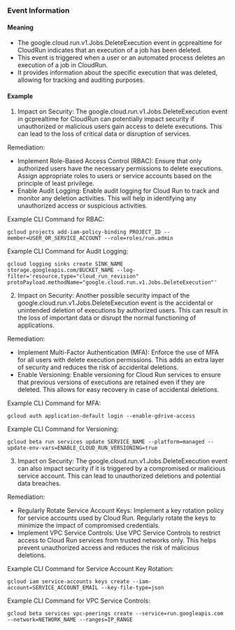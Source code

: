 
### Event Information

#### Meaning

- The google.cloud.run.v1.Jobs.DeleteExecution event in gcprealtime for CloudRun indicates that an execution of a job has been deleted.
- This event is triggered when a user or an automated process deletes an execution of a job in CloudRun.
- It provides information about the specific execution that was deleted, allowing for tracking and auditing purposes.

#### Example

1. Impact on Security: The google.cloud.run.v1.Jobs.DeleteExecution event in gcprealtime for CloudRun can potentially impact security if unauthorized or malicious users gain access to delete executions. This can lead to the loss of critical data or disruption of services.

Remediation:
- Implement Role-Based Access Control (RBAC): Ensure that only authorized users have the necessary permissions to delete executions. Assign appropriate roles to users or service accounts based on the principle of least privilege.
- Enable Audit Logging: Enable audit logging for Cloud Run to track and monitor any deletion activities. This will help in identifying any unauthorized access or suspicious activities.

Example CLI Command for RBAC:
```
gcloud projects add-iam-policy-binding PROJECT_ID --member=USER_OR_SERVICE_ACCOUNT --role=roles/run.admin
```

Example CLI Command for Audit Logging:
```
gcloud logging sinks create SINK_NAME storage.googleapis.com/BUCKET_NAME --log-filter='resource.type="cloud_run_revision" protoPayload.methodName="google.cloud.run.v1.Jobs.DeleteExecution"'
```

2. Impact on Security: Another possible security impact of the google.cloud.run.v1.Jobs.DeleteExecution event is the accidental or unintended deletion of executions by authorized users. This can result in the loss of important data or disrupt the normal functioning of applications.

Remediation:
- Implement Multi-Factor Authentication (MFA): Enforce the use of MFA for all users with delete execution permissions. This adds an extra layer of security and reduces the risk of accidental deletions.
- Enable Versioning: Enable versioning for Cloud Run services to ensure that previous versions of executions are retained even if they are deleted. This allows for easy recovery in case of accidental deletions.

Example CLI Command for MFA:
```
gcloud auth application-default login --enable-gdrive-access
```

Example CLI Command for Versioning:
```
gcloud beta run services update SERVICE_NAME --platform=managed --update-env-vars=ENABLE_CLOUD_RUN_VERSIONING=true
```

3. Impact on Security: The google.cloud.run.v1.Jobs.DeleteExecution event can also impact security if it is triggered by a compromised or malicious service account. This can lead to unauthorized deletions and potential data breaches.

Remediation:
- Regularly Rotate Service Account Keys: Implement a key rotation policy for service accounts used by Cloud Run. Regularly rotate the keys to minimize the impact of compromised credentials.
- Implement VPC Service Controls: Use VPC Service Controls to restrict access to Cloud Run services from trusted networks only. This helps prevent unauthorized access and reduces the risk of malicious deletions.

Example CLI Command for Service Account Key Rotation:
```
gcloud iam service-accounts keys create --iam-account=SERVICE_ACCOUNT_EMAIL --key-file-type=json
```

Example CLI Command for VPC Service Controls:
```
gcloud beta services vpc-peerings create --service=run.googleapis.com --network=NETWORK_NAME --ranges=IP_RANGE
```

